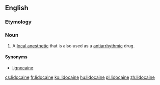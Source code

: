 {{also|lidocaïne}}
==English==

===Etymology===
{{confix|lido|caine}}

===Noun===
{{wikipedia}}
{{en-noun|-}}

# {{context|medicine|lang=en}} A [[local anesthetic]] that is also used as a [[antiarrhythmic]] drug.

====Synonyms====
* [[lignocaine]]

[[cs:lidocaine]]
[[fr:lidocaine]]
[[ko:lidocaine]]
[[hu:lidocaine]]
[[pl:lidocaine]]
[[zh:lidocaine]]